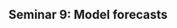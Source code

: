 ## Seminar 9: Model forecasts {#forecasts_seminar} 
<!-- reference with [Model forecasts](#forecasts_seminar) -->

<!-- Review and share cognitive biases -->